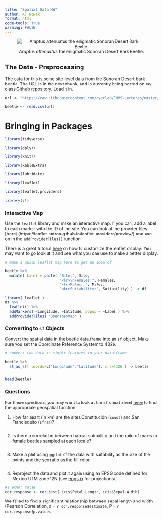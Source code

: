 ```yaml
---
title: "Spatial Data HW"
author: KT Nowak
format: html
code-tools: true
warning: FALSE
---
```

<center>
![*Araptus attenuatus* the enigmatic Sonoran Desert Bark
Beetle.](https://live.staticflickr.com/65535/50441339417_74e04216fa_w_d.jpg)
</center>


## The Data - Preprocessing
The data for this is some site-level data from the Sonoran Desert bark beetle. The
URL is in the next chunk, and is currently being hosted on my class [Github
repository](https://github.com/dyerlab/ENVS-Lectures). Load it in.
```r
url <- "https://raw.githubusercontent.com/dyerlab/ENVS-Lectures/master/data/Araptus_Disperal_Bias.csv"

beetle <- read.csv(url)

```
# Bringing in Packages

```r
library(tidyverse)

library(dplyr)

library(knitr)

library(kableExtra)

library(lubridate)

library(leaflet)

library(leaflet.providers)

library(sf)
```
### Interactive Map

Use the `leaflet` library and make an interactive map. If you can, add a label to
each marker with the ID of the site. You can look at the provider tiles [here]
(https://leaflet-extras.github.io/leaflet-providers/preview/) and use on in the
`addProviderTiles()` function.

There is a great tutorial [here](https://rstudio.github.io/leaflet/map_widget.html)
on how to customize the leaflet display. You may want to go look at it and see
what you can use to make a better display.

```r
# make a quick leaflet map here to get an idea of

beetle %>%
  mutate( Label = paste( "Site:", Site, 
                         "<hr>\nFemales:", Females, 
                         "<br>Males: ", Males,
                         "<br>Suitability:", Suitability) ) -> df

library( leaflet )
df %>%
  leaflet() %>%
  addMarkers( ~Longitude, ~Latitude, popup = ~Label ) %>%
  addProviderTiles( "OpenTopoMap" )

```
### Converting to `sf` Objects

Convert the spatial data in the beetle data.frame into an `sf` object. Make sure
you set the Coordinate Reference System to $4326$.
```r
# convert raw data to simple features in your data.frame

beetle %>% 
  st_as_sf( coords=c("Longitude","Latitude"), crs=4326 ) -> beetle


head(beetle)
```
### Questions
For these questions, you may want to look at the `sf` cheat sheet
[here](https://github.com/rstudio/cheatsheets/raw/main/sf.pdf) to find the
appropriate geospatial function.

1. How far apart (in km) are the sites Constitución (`const`) and San Francisquito
(`sfran`)?

```r

```

2. Is there a correlation between habitat suitability and the ratio of males to
female beetles sampled at each locale?
```r

```

3. Make a plot using `ggplot` of the data with suitability as the size of the
points and the sex ratio as the fill color.
```r

```
4. Reproject the data and plot it again using an EPSG code defined for Mexico UTM
zone 12N (see [epgs.io](https://epsg.io) for projections).
```r
#| echo: false
cor.response <- cor.test( iris$Petal.Length, iris$Sepal.Width)
```
We failed to find a significant relationship between sepal length and width
(Pearson Correlation, $\rho$ = `r cor.response$estimate`, P = `r
cor.response$p.value`).